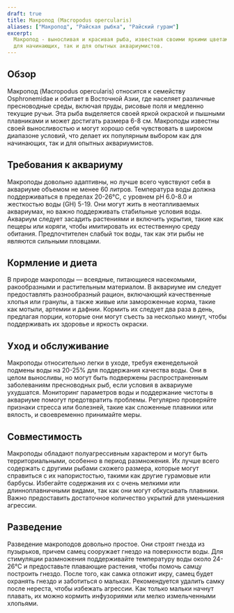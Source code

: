 ```yaml
---
draft: true
title: Макропод (Macropodus opercularis)
aliases: ["Макропод", "Райская рыбка", "Райский гурам"]
excerpt:
  Макропод - выносливая и красивая рыба, известная своими яркими цветами и пышными плавниками. Это отличный выбор как
  для начинающих, так и для опытных аквариумистов.
---
```


## Обзор

Макропод (Macropodus opercularis) относится к семейству Osphronemidae и обитает в Восточной Азии, где населяет различные
пресноводные среды, включая пруды, рисовые поля и медленно текущие ручьи. Эта рыба выделяется своей яркой окраской и
пышными плавниками и может достигать размера 6-8 см. Макроподы известны своей выносливостью и могут хорошо себя
чувствовать в широком диапазоне условий, что делает их популярным выбором как для начинающих, так и для опытных
аквариумистов.

## Требования к аквариуму

Макроподы довольно адаптивны, но лучше всего чувствуют себя в аквариуме объемом не менее 60 литров. Температура воды
должна поддерживаться в пределах 20-26°C, с уровнем pH 6.0-8.0 и жесткостью воды (GH) 5-19. Они могут жить в
неотапливаемых аквариумах, но важно поддерживать стабильные условия воды. Аквариум следует засадить растениями и
включить укрытия, такие как пещеры или коряги, чтобы имитировать их естественную среду обитания. Предпочтителен слабый
ток воды, так как эти рыбы не являются сильными пловцами.

## Кормление и диета

В природе макроподы — всеядные, питающиеся насекомыми, ракообразными и растительным материалом. В аквариуме им следует
предоставлять разнообразный рацион, включающий качественные хлопья или гранулы, а также живые или замороженные корма,
такие как мотыли, артемии и дафнии. Кормить их следует два раза в день, предлагая порции, которые они могут съесть за
несколько минут, чтобы поддерживать их здоровье и яркость окраски.

## Уход и обслуживание

Макроподы относительно легки в уходе, требуя еженедельной подмены воды на 20-25% для поддержания качества воды. Они в
целом выносливы, но могут быть подвержены распространенным заболеваниям пресноводных рыб, если условия в аквариуме
ухудшатся. Мониторинг параметров воды и поддержание чистоты в аквариуме помогут предотвратить проблемы. Регулярно
проверяйте признаки стресса или болезней, такие как сложенные плавники или вялость, и своевременно принимайте меры.

## Совместимость

Макроподы обладают полуагрессивным характером и могут быть территориальными, особенно в период размножения. Их лучше
всего содержать с другими рыбами схожего размера, которые могут справиться с их напористостью, такими как другие
гурамовые или барбусы. Избегайте содержания их с очень мелкими или длинноплавничными видами, так как они могут
обкусывать плавники. Важно предоставить достаточное количество укрытий для уменьшения агрессии.

## Разведение

Разведение макроподов довольно простое. Они строят гнезда из пузырьков, причем самец сооружает гнездо на поверхности
воды. Для стимуляции размножения поддерживайте температуру воды около 24-26°C и предоставьте плавающие растения, чтобы
помочь самцу построить гнездо. После того, как самка отложит икру, самец будет охранять гнездо и заботиться о мальках.
Рекомендуется удалить самку после нереста, чтобы избежать агрессии. Как только мальки начнут плавать, их можно кормить
инфузориями или мелко измельченными хлопьями.

